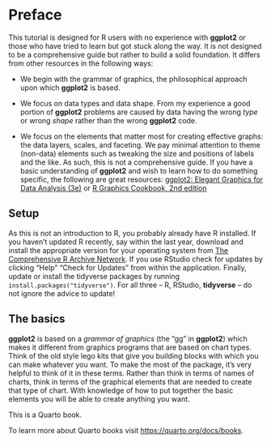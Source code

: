 # Preface {.unnumbered}

This tutorial is designed for R users with no experience with **ggplot2** or those who have tried to learn but got stuck along the way. It is not designed to be a comprehensive guide but rather to build a solid foundation. It differs from other resources in the following ways:

* We begin with the grammar of graphics, the philosophical approach upon which **ggplot2** is based. 

* We focus on data types and data shape. From my experience a good portion of **ggplot2** problems are caused by data having the wrong *type* or wrong *shape* rather than the wrong **ggplot2** code.

* We focus on the elements that matter most for creating effective graphs: the data layers, scales, and faceting. We pay minimal attention to theme (non-data) elements such as tweaking the size and positions of labels and the like. As such, this is not a comprehensive guide. If you have a basic understanding of **ggplot2** and wish to learn how to do something specific, the following are great resources: [ggplot2: Elegant Graphics for Data Analysis (3e)](https://ggplot2-book.org/) or [R Graphics Cookbook, 2nd edition](https://r-graphics.org/)

## Setup

As this is not an introduction to R, you probably already have R installed. If you haven't updated R recently, say within the last year, download and install the appropriate version for your operating system from [The Comprehensive R Archive Network](https://cloud.r-project.org). If you use RStudio check for updates by clicking "Help" "Check for Updates" from within the application. Finally, update or install the tidyverse packages by running `install.packages("tidyverse")`. For all three -- R, RStudio, **tidyverse** -- do not ignore the advice to update! 

## The basics

**ggplot2** is based on a *grammar of graphics* (the "gg" in **ggplot2**) which makes it different from graphics programs that are based on chart types. Think of the old style lego kits that give you building blocks with which you can make whatever you want. To make the most of the package, it's very helpful to think of it in these terms. Rather than think in terms of names of charts, think in terms of the graphical elements that are needed to create that type of chart. With knowledge of how to put together the basic elements you will be able to create anything you want.





This is a Quarto book.

To learn more about Quarto books visit <https://quarto.org/docs/books>.
